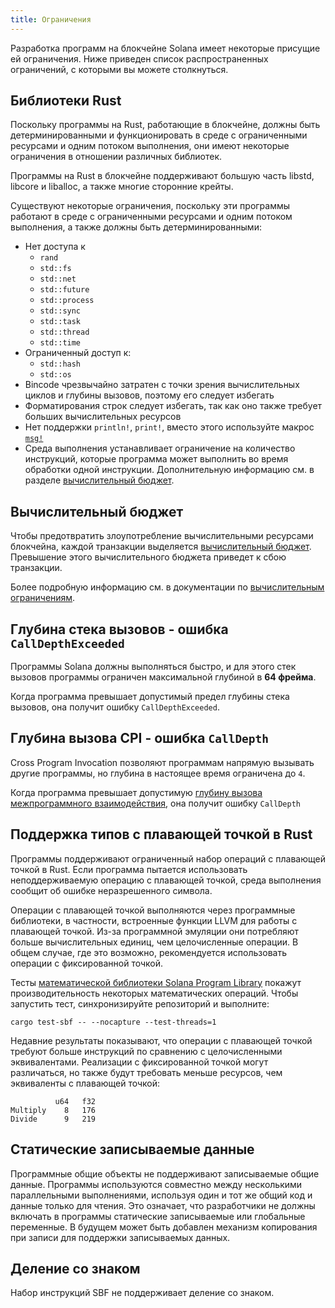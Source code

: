 ```yaml
---
title: Ограничения
---
```


Разработка программ на блокчейне Solana имеет некоторые присущие ей ограничения.
Ниже приведен список распространенных ограничений, с которыми вы можете
столкнуться.

## Библиотеки Rust

Поскольку программы на Rust, работающие в блокчейне, должны быть
детерминированными и функционировать в среде с ограниченными ресурсами и одним
потоком выполнения, они имеют некоторые ограничения в отношении различных
библиотек.

Программы на Rust в блокчейне поддерживают большую часть libstd, libcore и
liballoc, а также многие сторонние крейты.

Существуют некоторые ограничения, поскольку эти программы работают в среде с
ограниченными ресурсами и одним потоком выполнения, а также должны быть
детерминированными:

- Нет доступа к
  - `rand`
  - `std::fs`
  - `std::net`
  - `std::future`
  - `std::process`
  - `std::sync`
  - `std::task`
  - `std::thread`
  - `std::time`
- Ограниченный доступ к:
  - `std::hash`
  - `std::os`
- Bincode чрезвычайно затратен с точки зрения вычислительных циклов и глубины
  вызовов, поэтому его следует избегать
- Форматирования строк следует избегать, так как оно также требует больших
  вычислительных ресурсов
- Нет поддержки `println!`,
  `print!`, вместо этого
  используйте макрос
  [`msg!`](https://github.com/solana-labs/solana/blob/d9b0fc0e3eec67dfe4a97d9298b15969b2804fab/sdk/program/src/log.rs#L33)
- Среда выполнения устанавливает ограничение на количество инструкций, которые
  программа может выполнить во время обработки одной инструкции. Дополнительную
  информацию см. в разделе
  [вычислительный бюджет](/docs/core/fees#compute-budget).

## Вычислительный бюджет

Чтобы предотвратить злоупотребление вычислительными ресурсами блокчейна, каждой
транзакции выделяется
[вычислительный бюджет](/docs/references/terminology#compute-budget). Превышение
этого вычислительного бюджета приведет к сбою транзакции.

Более подробную информацию см. в документации по
[вычислительным ограничениям](/docs/core/fees#compute-budget).

## Глубина стека вызовов - ошибка `CallDepthExceeded`

Программы Solana должны выполняться быстро, и для этого стек вызовов программы
ограничен максимальной глубиной в **64 фрейма**.

Когда программа превышает допустимый предел глубины стека вызовов, она получит
ошибку `CallDepthExceeded`.

## Глубина вызова CPI - ошибка `CallDepth`

Cross Program Invocation позволяют программам напрямую вызывать другие
программы, но глубина в настоящее время ограничена до
`4`.

Когда программа превышает допустимую
[глубину вызова межпрограммного взаимодействия](/docs/core/cpi), она получит
ошибку `CallDepth`

## Поддержка типов с плавающей точкой в Rust

Программы поддерживают ограниченный набор операций с плавающей точкой в Rust.
Если программа пытается использовать неподдерживаемую операцию с плавающей
точкой, среда выполнения сообщит об ошибке неразрешенного символа.

Операции с плавающей точкой выполняются через программные библиотеки, в
частности, встроенные функции LLVM для работы с плавающей точкой. Из-за
программной эмуляции они потребляют больше вычислительных единиц, чем
целочисленные операции. В общем случае, где это возможно, рекомендуется
использовать операции с фиксированной точкой.

Тесты
[математической библиотеки Solana Program Library](https://github.com/solana-labs/solana-program-library/tree/master/libraries/math)
покажут производительность некоторых математических операций. Чтобы запустить
тест, синхронизируйте репозиторий и выполните:

```shell
cargo test-sbf -- --nocapture --test-threads=1
```

Недавние результаты показывают, что операции с плавающей точкой требуют больше
инструкций по сравнению с целочисленными эквивалентами. Реализации с
фиксированной точкой могут различаться, но также будут требовать меньше
ресурсов, чем эквиваленты с плавающей точкой:

```text
          u64   f32
Multiply    8   176
Divide      9   219
```

## Статические записываемые данные

Программные общие объекты не поддерживают записываемые общие данные. Программы
используются совместно между несколькими параллельными выполнениями, используя
один и тот же общий код и данные только для чтения. Это означает, что
разработчики не должны включать в программы статические записываемые или
глобальные переменные. В будущем может быть добавлен механизм копирования при
записи для поддержки записываемых данных.

## Деление со знаком

Набор инструкций SBF не поддерживает деление со знаком.
